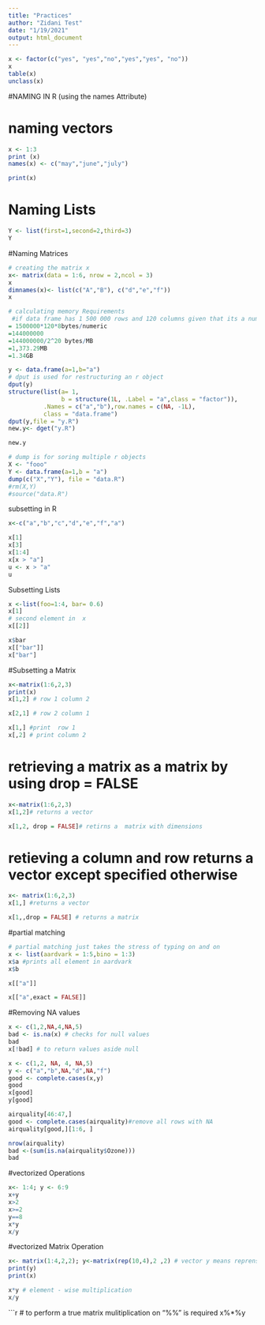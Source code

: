 ```yaml
---
title: "Practices"
author: "Zidani Test"
date: "1/19/2021"
output: html_document
---
```


```r
x <- factor(c("yes", "yes","no","yes","yes", "no"))
x
table(x)
unclass(x)

```


#NAMING IN R (using the names Attribute)

# naming vectors
```r
x <- 1:3
print (x)
names(x) <- c("may","june","july")

print(x)
```
# Naming Lists
```r
Y <- list(first=1,second=2,third=3)
Y
```
#Naming Matrices
```r
# creating the matrix x
x<- matrix(data = 1:6, nrow = 2,ncol = 3)
x
dimnames(x)<- list(c("A","B"), c("d","e","f"))
x
```


```r
# calculating memory Requirements
 #if data frame has 1 500 000 rows and 120 columns given that its a numeric data
= 1500000*120*8bytes/numeric
=144000000
=144000000/2^20 bytes/MB
=1,373.29MB
=1.34GB

```

```r
y <- data.frame(a=1,b="a")
# dput is used for restructuring an r object
dput(y)
structure(list(a= 1, 
               b = structure(1L, .Label = "a",class = "factor")),
          .Names = c("a","b"),row.names = c(NA, -1L),
          class = "data.frame")
dput(y,file = "y.R")
new.y<- dget("y.R")

```

```r
new.y
```

```r
# dump is for soring multiple r objects
X <- "fooo"
Y <- data.frame(a=1,b = "a")
dump(c("X","Y"), file = "data.R")
#rm(X,Y)
#source("data.R")

```

subsetting in R
```r
x<-c("a","b","c","d","e","f","a")

x[1]
x[3]
x[1:4]
x[x > "a"]
u <- x > "a"
u
```
Subsetting Lists
```r
x <-list(foo=1:4, bar= 0.6)
x[1]
# second element in  x
x[[2]]

x$bar
x[["bar"]]
x["bar"]
```

#Subsetting a Matrix
```r
x<-matrix(1:6,2,3)
print(x)
x[1,2] # row 1 column 2

x[2,1] # row 2 column 1

x[1,] #print  row 1
x[,2] # print column 2
```
# retrieving a matrix as a matrix by using drop = FALSE
```r

x<-matrix(1:6,2,3)
x[1,2]# returns a vector

x[1,2, drop = FALSE]# retirns a  matrix with dimensions

```

# retieving a column  and row  returns a vector except specified otherwise
```r
x<- matrix(1:6,2,3)
x[1,] #returns a vector

x[1,,drop = FALSE] # returns a matrix


```
#partial matching
```r
# partial matching just takes the stress of typing on and on 
x <- list(aardvark = 1:5,bino = 1:3)
x$a #prints all element in aardvark
x$b

x[["a"]]

x[["a",exact = FALSE]]
```

#Removing NA values
```r
x <- c(1,2,NA,4,NA,5)
bad <- is.na(x) # checks for null values
bad
x[!bad] # to return values aside null


```

```r
x <- c(1,2, NA, 4, NA,5)
y <- c("a","b",NA,"d",NA,"f")
good <- complete.cases(x,y)
good
x[good]
y[good]
```

```r
airquality[46:47,]
good <- complete.cases(airquality)#remove all rows with NA
airquality[good,][1:6, ]
```
```r
nrow(airquality)
bad <-(sum(is.na(airquality$Ozone)))
bad

```

#vectorized Operations
```r
x<- 1:4; y <- 6:9
x+y
x>2
x>=2
y==8
x*y
x/y

```
#vectorized Matrix Operation
```r
x<- matrix(1:4,2,2); y<-matrix(rep(10,4),2 ,2) # vector y means reprensent 10 fourtimes
print(y)
print(x)

x*y # element - wise multiplication
x/y

```

```r
# to perform a true matrix mulitiplication on  "%%" is required
x%*%y 